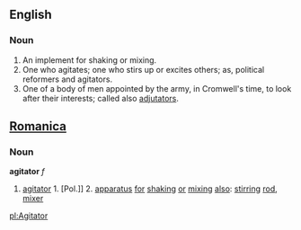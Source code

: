 ==English==
===Noun===
#An implement for shaking or mixing.
#One who agitates; one who stirs up or excites others; as, political reformers and agitators.
#One of a body of men appointed by the army, in Cromwell's time, to look after their interests; called also [[adjutator]]s.

==[[Romanica]]==
===Noun===
<b>agitator</b> ''f''
#[[agitator]] 1. [Pol.]] 2. [[apparatus]] [[for]] [[shaking]] [[or]] [[mixing]] [[also]]: [[stirring]] [[rod]], [[mixer]]

[[pl:Agitator]]